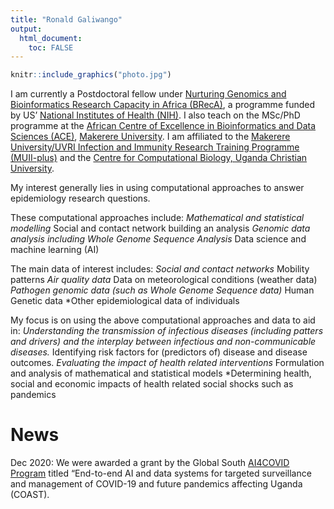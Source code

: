 ---
title: "Ronald Galiwango"
output: 
  html_document:
    toc: FALSE
---



```{r echo=FALSE, out.width="200px", fig.align='left', fig.cap="Ronald Galiwango, Postdoc NIH funded BRecA program"}

knitr::include_graphics("photo.jpg") 
```


I am currently a Postdoctoral fellow under [Nurturing Genomics and Bioinformatics Research Capacity in Africa (BRecA)](https://www.breca.mak.ac.ug/), a programme funded by US' [National Institutes of Health (NIH)](https://www.nih.gov/). I also teach on the MSc/PhD programme at the [African Centre of Excellence in Bioinformatics and Data Sciences (ACE)](https://ace.idi.co.ug/), [Makerere University](https://www.mak.ac.ug/). I am affiliated to the [Makerere University/UVRI Infection and Immunity Research Training Programme (MUII-plus)](https://www.muii.org.ug/) and the [Centre for Computational Biology, Uganda Christian University](https://github.com/compbiorg/).

My interest generally lies in using computational approaches to answer epidemiology research questions. 

These computational approaches include:
*Mathematical and statistical modelling
*Social and contact network building an analysis
*Genomic data analysis including Whole Genome Sequence Analysis
*Data science and machine learning (AI)

The main data of interest includes:
*Social and contact networks 
*Mobility patterns 
*Air quality data
*Data on meteorological conditions (weather data)
*Pathogen genomic data (such as Whole Genome Sequence data)
*Human Genetic data
*Other epidemiological data of individuals 

My focus is on using the above computational approaches and data to aid in: 
*Understanding the transmission of infectious diseases (including patters and drivers) and the interplay between infectious and non-communicable diseases.
*Identifying risk factors for (predictors of) disease and disease outcomes.
*Evaluating the impact of health related interventions
*Formulation and analysis of mathematical and statistical models
*Determining health, social and economic impacts of health related social shocks such as pandemics

# News

Dec 2020: We were awarded a grant by the Global South [AI4COVID Program](http://covidsouth.ai/grantees/) titled "End-to-end AI and data systems for targeted surveillance and management of COVID-19 and future pandemics affecting Uganda (COAST).


